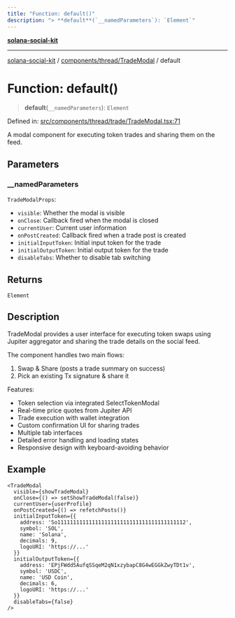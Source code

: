 ```yaml
---
title: "Function: default()"
description: "> **default**(`__namedParameters`): `Element`"
---
```


[**solana-social-kit**](../../../../README.mdx)

***

[solana-social-kit](../../../../README.mdx) / [components/thread/TradeModal](../README.mdx) / default

# Function: default()

> **default**(`__namedParameters`): `Element`

Defined in: [src/components/thread/trade/TradeModal.tsx:71](https://github.com/SendArcade/solana-app-kit/blob/main/src/components/thread/trade/TradeModal.tsx#L71)

A modal component for executing token trades and sharing them on the feed.

## Parameters

### \_\_namedParameters

`TradeModalProps`: 
- `visible`: Whether the modal is visible
- `onClose`: Callback fired when the modal is closed
- `currentUser`: Current user information
- `onPostCreated`: Callback fired when a trade post is created
- `initialInputToken`: Initial input token for the trade
- `initialOutputToken`: Initial output token for the trade
- `disableTabs`: Whether to disable tab switching

## Returns

`Element`

## Description

TradeModal provides a user interface for executing token swaps using Jupiter aggregator
and sharing the trade details on the social feed. 

The component handles two main flows:
1. Swap & Share (posts a trade summary on success)
2. Pick an existing Tx signature & share it

Features:
- Token selection via integrated SelectTokenModal
- Real-time price quotes from Jupiter API
- Trade execution with wallet integration
- Custom confirmation UI for sharing trades
- Multiple tab interfaces
- Detailed error handling and loading states
- Responsive design with keyboard-avoiding behavior

## Example

```tsx
<TradeModal
  visible={showTradeModal}
  onClose={() => setShowTradeModal(false)}
  currentUser={userProfile}
  onPostCreated={() => refetchPosts()}
  initialInputToken={{
    address: 'So11111111111111111111111111111111111111112',
    symbol: 'SOL',
    name: 'Solana',
    decimals: 9,
    logoURI: 'https://...'
  }}
  initialOutputToken={{
    address: 'EPjFWdd5AufqSSqeM2qN1xzybapC8G4wEGGkZwyTDt1v',
    symbol: 'USDC',
    name: 'USD Coin',
    decimals: 6,
    logoURI: 'https://...'
  }}
  disableTabs={false}
/>
```
